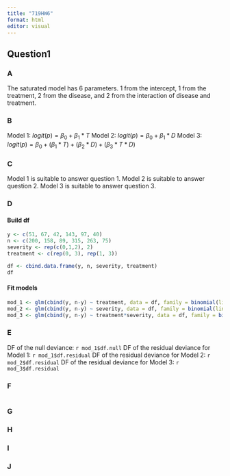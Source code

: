 ```yaml
---
title: "719HW6"
format: html
editor: visual
---
```


## Question1

### A

The saturated model has 6 parameters. 1 from the intercept, 1 from the treatment, 2 from the disease, and 2 from the interaction of disease and treatment.

### B

Model 1: $logit(p) = \beta_0 + \beta_1 * T$
Model 2: $logit(p) = \beta_0 + \beta_1 * D$
Model 3: $logit(p) = \beta_0 + (\beta_1*T) + (\beta_2 *D) + (\beta_3 * T*D)$

### C

Model 1 is suitable to answer question 1.
Model 2 is suitable to answer question 2.
Model 3 is suitable to answer question 3.

### D

#### Build df

```r
y <- c(51, 67, 42, 143, 97, 40)
n <- c(200, 158, 89, 315, 263, 75)
severity <- rep(c(0,1,2), 2)
treatment <- c(rep(0, 3), rep(1, 3))

df <- cbind.data.frame(y, n, severity, treatment)
df
```
#### Fit models

```r
mod_1 <- glm(cbind(y, n-y) ~ treatment, data = df, family = binomial(link = "logit"))
mod_2 <- glm(cbind(y, n-y) ~ severity, data = df, family = binomial(link = "logit"))
mod_3 <- glm(cbind(y, n-y) ~ treatment*severity, data = df, family = binomial(link = "logit"))
```

### E

DF of the null deviance: `r mod_1$df.null`
DF of the residual deviance for Model 1: `r mod_1$df.residual`
DF of the residual deviance for Model 2: `r mod_2$df.residual`
DF of the residual deviance for Model 3: `r mod_3$df.residual`

### F

```r

```


### G

### H

### I

### J
